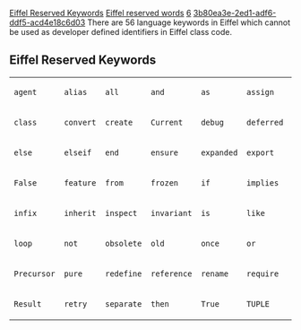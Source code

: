 [[Property:title|Eiffel Reserved Keywords]]
[[Property:link_title|Eiffel reserved words]]
[[Property:weight|6]]
[[Property:uuid|3b80ea3e-2ed1-adf6-ddf5-acd4e18c6d03]]
There are 56 language keywords in Eiffel which cannot be used as developer defined identifiers in Eiffel class code.

==Eiffel Reserved Keywords==
{| 
|- 
|  <code>agent</code> 
|  <code>alias</code> 
|  <code>all</code> 
|  <code>and</code> 
|  <code>as</code> 
|  <code>assign</code> 
|  <code>check</code> 
|- 
|  <code>class</code> 
|  <code>convert</code> 
|  <code>create</code> 
|  <code>Current</code> 
|  <code>debug</code> 
|  <code>deferred</code> 
|  <code>do</code> 
|- 
|  <code>else</code> 
|  <code>elseif</code> 
|  <code>end</code> 
|  <code>ensure</code> 
|  <code>expanded</code> 
|  <code>export</code> 
|  <code>external</code> 
|- 
|  <code>False</code> 
|  <code>feature</code> 
|  <code>from</code> 
|  <code>frozen</code> 
|  <code>if</code> 
|  <code>implies</code> 
|  <code>indexing</code> 
|- 
|  <code>infix</code> 
|  <code>inherit</code> 
|  <code>inspect</code> 
|  <code>invariant</code> 
|  <code>is</code> 
|  <code>like</code> 
|  <code>local</code> 
|- 
|  <code>loop</code> 
|  <code>not</code> 
|  <code>obsolete</code> 
|  <code>old</code> 
|  <code>once</code> 
|  <code>or</code> 
|  <code>prefix</code> 
|- 
|  <code>Precursor</code> 
|  <code>pure</code> 
|  <code>redefine</code> 
|  <code>reference</code> 
|  <code>rename</code> 
|  <code>require</code> 
|  <code>rescue</code> 
|- 
|  <code>Result</code> 
|  <code>retry</code> 
|  <code>separate</code> 
|  <code>then</code> 
|  <code>True</code> 
|  <code>TUPLE</code> 
|  <code>undefine</code> 
|}




